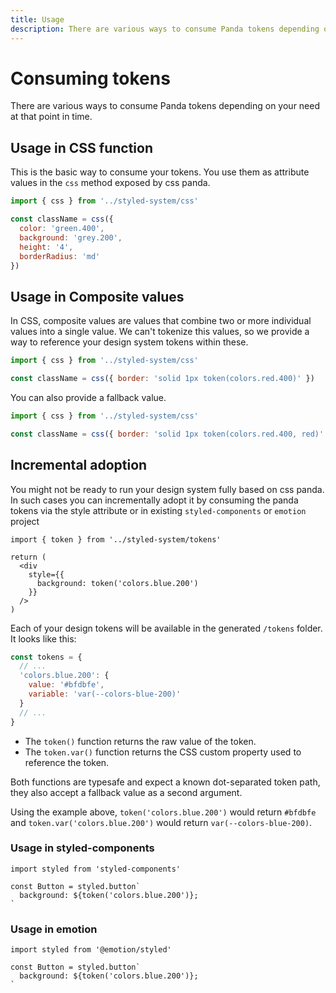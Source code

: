 ```yaml
---
title: Usage
description: There are various ways to consume Panda tokens depending on your need at that point in time.
---
```


# Consuming tokens

There are various ways to consume Panda tokens depending on your need at that point in time.

## Usage in CSS function

This is the basic way to consume your tokens. You use them as attribute values in the `css` method exposed by css panda.

```js
import { css } from '../styled-system/css'

const className = css({
  color: 'green.400',
  background: 'grey.200',
  height: '4',
  borderRadius: 'md'
})
```

## Usage in Composite values

In CSS, composite values are values that combine two or more individual values into a single value. We can't tokenize
this values, so we provide a way to reference your design system tokens within these.

```js
import { css } from '../styled-system/css'

const className = css({ border: 'solid 1px token(colors.red.400)' })
```

You can also provide a fallback value.

```js
import { css } from '../styled-system/css'

const className = css({ border: 'solid 1px token(colors.red.400, red)' })
```

## Incremental adoption

You might not be ready to run your design system fully based on css panda. In such cases you can incrementally adopt it
by consuming the panda tokens via the style attribute or in existing `styled-components` or `emotion` project

```tsx
import { token } from '../styled-system/tokens'

return (
  <div
    style={{
      background: token('colors.blue.200')
    }}
  />
)
```

Each of your design tokens will be available in the generated `/tokens` folder. It looks like this:

```js
const tokens = {
  // ...
  'colors.blue.200': {
    value: '#bfdbfe',
    variable: 'var(--colors-blue-200)'
  }
  // ...
}
```

- The `token()` function returns the raw value of the token.
- The `token.var()` function returns the CSS custom property used to reference the token.

Both functions are typesafe and expect a known dot-separated token path, they also accept a fallback value as a second
argument.

Using the example above, `token('colors.blue.200')` would return `#bfdbfe` and `token.var('colors.blue.200')` would
return `var(--colors-blue-200)`.

### Usage in styled-components

```tsx
import styled from 'styled-components'

const Button = styled.button`
  background: ${token('colors.blue.200')};
`
```

### Usage in emotion

```tsx
import styled from '@emotion/styled'

const Button = styled.button`
  background: ${token('colors.blue.200')};
`
```
